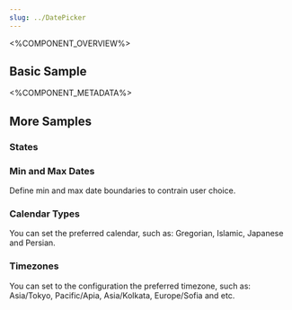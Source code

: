 ```yaml
---
slug: ../DatePicker
---
```



<%COMPONENT_OVERVIEW%>

## Basic Sample
<Basic />

<%COMPONENT_METADATA%>

## More Samples

### States
<State />

### Min and Max Dates
Define min and max date boundaries to contrain user choice.

<MinMax />

### Calendar Types
You can set the preferred calendar, such as: Gregorian, Islamic, Japanese and Persian.
<CalendarTypes />

### Timezones
You can set to the configuration the preferred timezone, such as: Asia/Tokyo, Pacific/Apia, Asia/Kolkata, Europe/Sofia and etc.
<DatePickerInDifferentTimezone />